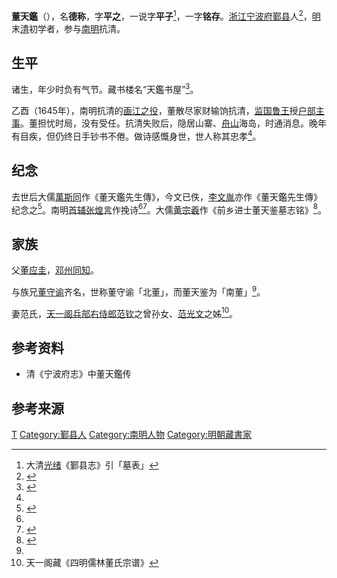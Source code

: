 '''董天鑑'''（{{bd|？||？||catIdx=D董}}），名'''德称'''，字'''平之'''，一说字'''平子'''<ref>大清[[光绪|光绪]]《鄞县志》引「墓表」</ref>，一字'''铭存'''。[[浙江|浙江]][[宁波府|宁波府]][[鄞县|鄞县]]人<ref name="zhang dong">{{cite web|title=挽董天鉴孝廉|url=http://sou-yun.com/Query.aspx?type=poem&id=374131|author=张煌言|publisher=诗韵|access-date=2016-06-24|archive-date=2016-08-10|archive-url=https://web.archive.org/web/20160810104818/http://sou-yun.com/Query.aspx?type=poem&id=374131|dead-url=no}}</ref>，[[明朝|明]]末[[清朝|清]]初学者，参与[[南明|南明]]抗清。

== 生平 ==
诸生，年少时负有气节。藏书楼名“天鑑书屋”<ref>{{cite web|title=智者之香:寧波藏書家藏書樓|url=http://www.shanghaibooks.com.tw/basic/basic_cart_default.asp?ProductID=7806029672|author=[[虞浩旭|虞浩旭]]}}</ref>。

乙酉（1645年），南明抗清的[[画江之役|画江之役]]，董散尽家财输饷抗清，[[朱以海|监国鲁王]]授[[户部_(官署)|户部]][[主事|主事]]。董担忧时局，没有受任。抗清失败后，隐居山寨、[[舟山群岛|舟山]]海岛，时通消息。晚年有目疾，但仍终日手钞书不倦。做诗感慨身世，世人称其忠孝<ref name="zhang dong" />。

== 纪念 ==
去世后大儒[[萬斯同|萬斯同]]作《董天鑑先生傳》，今文已佚，[[李文胤|李文胤]]亦作《董天鑑先生傳》纪念之<ref>{{cite book|title=《萬斯同年譜》|author=[[陳訓慈|陳訓慈]], 方祖猷|year=1991|location=香港|page=114|isbn=9789622014978|publisher=香港中文大学出版社}}</ref>。南明[[首辅|首辅]][[张煌言|张煌言]]作挽诗<ref name="zhang dong" /><ref>{{cite web|title=張蒼水詩文集|url=http://www.wenxue100.com/book_TaiWanWenXianCongKan/singleBookRead_1.aspx?bookid=143&bookIndexId=9&CurrentPageNo=3|author=文学|publisher=臺灣文獻叢刊}}</ref>。大儒[[黄宗羲|黄宗羲]]作《前乡进士董天鉴墓志铭》<ref>{{cite web|title=黄宗羲浙东讲学，开创学派|url=http://lishi.zhuixue.net/wenhua/37293.html|author=中国历史|date=2016-03-06|publisher=追学}}</ref>。

== 家族 ==
父[[董应圭|董应圭]]，[[邓州_(隋朝)|邓州]][[同知|同知]]。

与族兄[[董守谕|董守谕]]齐名，世称董守谕「北董」，而董天鉴为「南董」<ref name="zhang dong" />。

妻范氏，[[天一阁|天一阁]][[兵部右侍郎|兵部右侍郎]][[范钦|范钦]]之曾孙女、[[范光文|范光文]]之姊<ref>天一阁藏《四明儒林董氏宗谱》</ref>。

==参考资料==
* 清《宁波府志》中董天鑑传

==参考来源==
{{reflist|2}}

{{Authority control}}

{{DEFAULTSORT:}}
[[Category:西城董氏|T]]
[[Category:鄞县人|Category:鄞县人]]
[[Category:南明人物|Category:南明人物]]
[[Category:明朝藏書家|Category:明朝藏書家]]